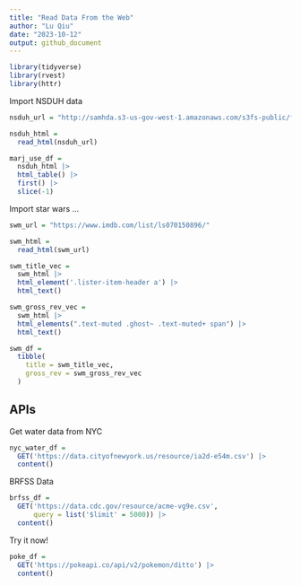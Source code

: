 ```yaml
---
title: "Read Data From the Web"
author: "Lu Qiu"
date: "2023-10-12"
output: github_document
---
```


```r
library(tidyverse)
library(rvest)
library(httr)
```

Import NSDUH data
```r
nsduh_url = "http://samhda.s3-us-gov-west-1.amazonaws.com/s3fs-public/field-uploads/2k15StateFiles/NSDUHsaeShortTermCHG2015.htm"

nsduh_html =
  read_html(nsduh_url)
```


```r
marj_use_df =
  nsduh_html |>
  html_table() |>
  first() |>
  slice(-1)
```

Import star wars ...

```r
swm_url = "https://www.imdb.com/list/ls070150896/"

swm_html =
  read_html(swm_url)
```


```r
swm_title_vec =
  swm_html |>
  html_element('.lister-item-header a') |>
  html_text()

swm_gross_rev_vec =
  swm_html |> 
  html_elements(".text-muted .ghost~ .text-muted+ span") |> 
  html_text()

swm_df = 
  tibble(
    title = swm_title_vec,
    gross_rev = swm_gross_rev_vec
  )
```


## APIs

Get water data from NYC
```r
nyc_water_df =
  GET('https://data.cityofnewyork.us/resource/ia2d-e54m.csv') |>
  content()
```

BRFSS Data
```r
brfss_df =
  GET('https://data.cdc.gov/resource/acme-vg9e.csv',
      query = list('$limit' = 5000)) |>
  content()
```


Try it now!

```r
poke_df =
  GET('https://pokeapi.co/api/v2/pokemon/ditto') |>
  content()
```

